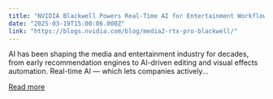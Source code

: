 ```yaml
---
title: "NVIDIA Blackwell Powers Real-Time AI for Entertainment Workflows"
date: "2025-03-19T15:00:06.000Z"
link: "https://blogs.nvidia.com/blog/media2-rtx-pro-blackwell/"
---
```


AI has been shaping the media and entertainment industry for decades, from early recommendation engines to AI-driven editing and visual effects automation. Real-time AI — which lets companies actively...

[Read more](https://blogs.nvidia.com/blog/media2-rtx-pro-blackwell/)
